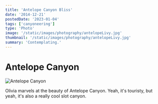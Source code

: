 ```yaml
---
title: 'Antelope Canyon Bliss'
date: '2014-12-21'
postedDate: '2023-01-04'
tags: ['canyoneering']
type: 'Photo'
image: '/static/images/photography/antelopeLivy.jpg'
thumbnail: '/static/images/photography/antelopeLivy.jpg'
summary: 'Contemplating.'
---
```


# Antelope Canyon

![Antelope Canyon](/static/images/photography/antelopeLivy.jpg)

Olivia marvels at the beauty of Antelope Canyon. Yeah, it's touristy, but yeah, it's also a really cool slot canyon.

